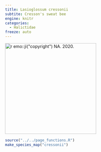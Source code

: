 ```yaml
---
title: Lasioglossum cressonii
subtite: Cresson's sweat bee
engine: knitr
categories:
  - Halictidae
freeze: auto
---
```

[![`r emo::ji("copyright")` NA. 2020.](/files/no_bee.png){height=300}](https://inaturalist.ca/observations/48613611)

```r
source("../../page_functions.R")
make_species_map("cressonii")
```
